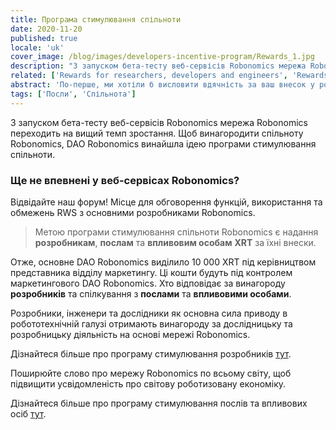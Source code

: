 ```yaml
---
title: Програма стимулювання спільноти
date: 2020-11-20
published: true
locale: 'uk'
cover_image: /blog/images/developers-incentive-program/Rewards_1.jpg
description: "З запуском бета-тесту веб-сервісів Robonomics мережа Robonomics переходить на вищий темп зростання. Щоб винагородити спільноту Robonomics, DAO Robonomics винайшла ідею програми стимулювання спільноти."
related: ['Rewards for researchers, developers and engineers', 'Rewards for Ambassadors & Influencers']
abstract: 'По-перше, ми хотіли б висловити вдячність за ваш внесок у розвиток мережі Robonomics. Оскільки мережа Robonomics швидко розвивається в екосистемі Polkadot, розробники основного DAO підкреслюють важливість підтримки спільноти Robonomics.'
tags: ['Посли', 'Спільнота']
---
```

 

З запуском бета-тесту веб-сервісів Robonomics мережа Robonomics переходить на вищий темп зростання. Щоб винагородити спільноту Robonomics, DAO Robonomics винайшла ідею програми стимулювання спільноти.

<TextCard icon="/icons/icon-forum.png" link="https://discourse.robonomics.network/c/robonomics-web-services/">

### Ще не впевнені у веб-сервісах Robonomics?
Відвідайте наш форум! Місце для обговорення функцій, використання та обмежень RWS з основними розробниками Robonomics.

</TextCard>

> Метою програми стимулювання спільноти Robonomics є надання **розробникам**, **послам** та **впливовим особам** **XRT** за їхні внески.

Отже, основне DAO Robonomics виділило 10 000 XRT під керівництвом представника відділу маркетингу.
Ці кошти будуть під контролем маркетингового DAO Robonomics. Хто відповідає за винагороду **розробників** та спілкування з **послами** та **впливовими особами**.

Розробники, інженери та дослідники як основна сила приводу в робототехнічній галузі отримають винагороду за дослідницьку та розробницьку діяльність на основі мережі Robonomics.

Дізнайтеся більше про програму стимулювання розробників [тут](https://robonomics.network/blog/rewards-for-researchers-developers-and-engineers/).

Поширюйте слово про мережу Robonomics по всьому світу, щоб підвищити усвідомленість про світову роботизовану економіку.

Дізнайтеся більше про програму стимулювання послів та впливових осіб [тут](https://robonomics.network/blog/rewards-for-ambassadors-and-influencers/).